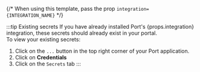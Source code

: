 {/* When using this template, pass the prop `integration={INTEGRATION_NAME}` */}

:::tip Existing secrets
If you have already installed Port's {props.integration} integration, these secrets should already exist in your portal.  
To view your existing secrets:
1. Click on the `...` button in the top right corner of your Port application.
2. Click on **Credentials**
3. Click on the `Secrets` tab
::: 